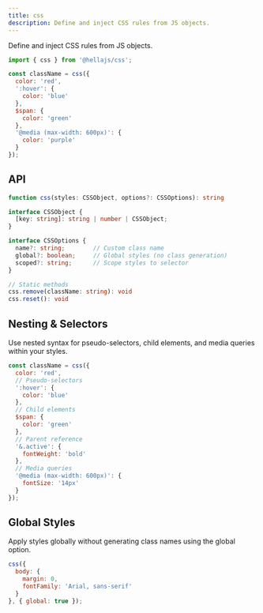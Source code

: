 ```yaml
---
title: css
description: Define and inject CSS rules from JS objects.
---
```


Define and inject CSS rules from JS objects.

```jsx
import { css } from '@hellajs/css';

const className = css({
  color: 'red',
  ':hover': {
    color: 'blue'
  },
  $span: {
    color: 'green'
  },
  '@media (max-width: 600px)': {
    color: 'purple'
  }
});
```

## API

```typescript
function css(styles: CSSObject, options?: CSSOptions): string

interface CSSObject {
  [key: string]: string | number | CSSObject;
}

interface CSSOptions {
  name?: string;        // Custom class name
  global?: boolean;     // Global styles (no class generation)
  scoped?: string;      // Scope styles to selector
}

// Static methods
css.remove(className: string): void
css.reset(): void
```

## Nesting & Selectors

Use nested syntax for pseudo-selectors, child elements, and media queries within your styles.

```jsx
const className = css({
  color: 'red',
  // Pseudo-selectors
  ':hover': {
    color: 'blue'
  },
  // Child elements
  $span: {
    color: 'green'
  },
  // Parent reference
  '&.active': {
    fontWeight: 'bold'
  },
  // Media queries
  '@media (max-width: 600px)': {
    fontSize: '14px'
  }
});
```

## Global Styles

Apply styles globally without generating class names using the global option.

```jsx
css({
  body: {
    margin: 0,
    fontFamily: 'Arial, sans-serif'
  }
}, { global: true });
```